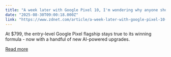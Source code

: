 ```yaml
---
title: "A week later with Google Pixel 10, I'm wondering why anyone should buy pricier flagships"
date: "2025-08-30T09:00:18.000Z"
link: "https://www.zdnet.com/article/a-week-later-with-google-pixel-10-im-wondering-why-anyone-should-buy-pricier-flagships/"
---
```


At $799, the entry-level Google Pixel flagship stays true to its winning formula - now with a handful of new AI-powered upgrades.

[Read more](https://www.zdnet.com/article/a-week-later-with-google-pixel-10-im-wondering-why-anyone-should-buy-pricier-flagships/)
